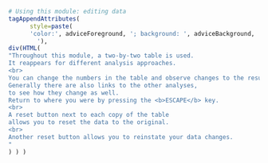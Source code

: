 ```r
# Using this module: editing data
tagAppendAttributes(
      style=paste(
      'color:', adviceForeground, '; background: ', adviceBackground, ';
        '),
div(HTML(
"Throughout this module, a two-by-two table is used.
It reappears for different analysis approaches.
<br>
You can change the numbers in the table and observe changes to the results. 
Generally there are also links to the other analyses,
to see how they change as well.
Return to where you were by pressing the <b>ESCAPE</b> key.
<br>
A reset button next to each copy of the table
allows you to reset the data to the original.
<br>
Another reset button allows you to reinstate your data changes.
"
) ) )
```
